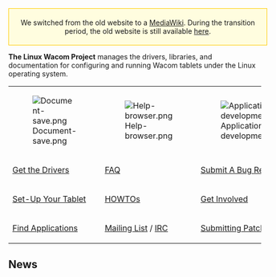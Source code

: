 <div style="padding:5px; border:1px solid #ffcc00; text-align:center; background:#FFFDDF; width:100%; margin-bottom:.2em;">
We switched from the old website to a [http://www.mediawiki.org MediaWiki].
During the transition period, the old website is still available
[http://linuxwacom.sourceforge.net/index_old.php here].
</div>

'''The Linux Wacom Project''' manages the drivers, libraries, and documentation for configuring and running Wacom tablets under the Linux operating system.

{| class="wikitable" align="center" style="text-align:center;vertical-align:top"
|-
| [[File:Document-save.png|link=Downloads]]
| [[File:Help-browser.png|link=:Category:HOWTO]]
| [[File:Applications-development.png|link=:Category:DeveloperPages]]
|-
| [[Downloads|Get the Drivers]]
| [[FAQ]]
| [https://sourceforge.net/tracker/?atid=525124&group_id=69596 Submit A Bug Report]
|-
| [[Wacom Tablet Set Up|Set-Up Your Tablet]]
| [[:Category:HOWTO|HOWTOs]]
| [[:Category:DeveloperPages|Get Involved]]
|-
| [[external applications|Find Applications]]
| [[:Mailing lists|Mailing List]] / [[IRC]]
| [[Submitting Patches]]
|}

== News ==
{{:News}}
